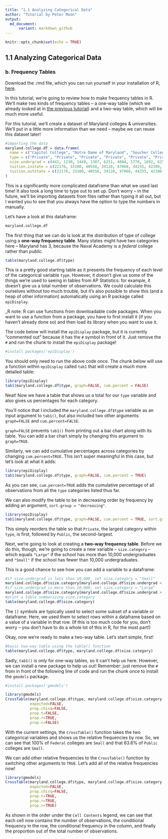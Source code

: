```yaml
---
title: "1.1 Analyzing Categorical Data"
author: "Tutorial by Peter Moon"
output: 
  md_document:
      variant: markdown_github
---
```


```r
knitr::opts_chunk$set(echo = TRUE)
```

## 1.1 Analyzing Categorical Data

### b. Frequency Tables

Download the .rmd file, which you can run yourself in your installation of R, [here](1.1.b.rmd).

In this tutorial, we're going to review how to make frequency tables in R. We'll make two kinds of frequency tables -- a one-way table (which we already looked at in [the previous tutorial](1.1.a.md)) and a two-way table, which will be much more useful.

For this tutorial, we'll create a dataset of Maryland colleges & universities. We'll put in a little more information than we need -- maybe we can reuse this dataset later! 

```r
#importing the data
maryland.college.df = data.frame(
  name = c("Capitol College", "Notre Dame of Maryland", "Goucher College", "Hood College", "Johns Hopkins University", "Loyola University Maryland", "Maryland Institute College of Art", "McDaniel College", "Morgan State University", "Mount Saint Mary's University", "National Labor College", "Saint John's College-Annapolis", "Saint Mary's College of Maryland", "Saint Mary's Seminary & University", "Stevenson University", "United States Naval Academy", "Bowie State University", "Coppin State University", "Frostburg State University", "Salisbury University", "Towson University", "University of Baltimore", "University of Maryland-Baltimore", "University of Maryland-Baltimore County", "University of Maryland-College Park", "University of Maryland-Eastern Shore", "University of Maryland-University College", "Washington Adventist University", "Washington College"),
  type = c("Private", "Private", "Private", "Private", "Private", "Private", "Private", "Private", "Private", "Private", "Private", "Private", "Private", "Private", "Private", "Federal", "Public", "Public", "Public", "Public", "Public", "Public", "Public", "Public", "Public", "Public", "Public", "Private", "Private"),
  size.undergrad = c(441, 1230, 1449, 1387, 6251, 4004, 1778, 1692, 6252, 1741, 1364, 443, 1819, 294, 3847, 4576, 4368, 4000, 4704, 8004, 18779, 3526, 746, 11136, 26658, 3531, 26740, 1011, 1483),
  tuition.instate = c(22176, 33100, 40558, 34120, 47060, 44255, 42390, 38350, 7378, 36021, 9528, 47826, 14874, NA, 28980, NA, 6971, 5076, 7982, 8560, 8342, 7838, 9680, 10068, 9427, 7287, 6552, 21395, 42592),
  tuition.outstate = c(22176, 33100, 40558, 34120, 47060, 44255, 42390, 38350, 16862, 36021, 9528, 47826, 28674, NA,  28980, NA, 17538, 10010, 19274, 16906, 20020, 16288, 31210, 21642, 29720, 16331, 12336, 21395, 42592)
)
```

This is a significantly more complicated dataframe than what we used last time! It also took a long time to type out to set up. Don't worry -- in the future, we'll be importing datasets from files rather than typing it all out, but I wanted you to see that you always have the option to type the numbers in manually.

Let's have a look at this dataframe:

```r
maryland.college.df
```

The first thing that we can do is look at the distribution of type of college using a **one-way frequency table**. Many states might have two categories here -- Maryland has 3, because the Naval Academy is a _federal_ college rather than _public_. 

```r
table(maryland.college.df$type)
```

This is a pretty good starting table as it presents the frequency of each level of the categorical variable `type`. However, it doesn't give us some of the things we're used to seeing in tables from AP Statistics: for example, it doesn't give us a total number of observations. We could calculate this ourselves without too much trouble, but it's also possible to show this (and a heap of other information) automatically using an R package called `epiDisplay`. 

_R note: R can use functions from downloadable code packages. When you want to use a function from a package, you have to first install it (if you haven't already done so) and then load its library when you want to use it. 

The code below will install the `epiDisplay` package, but it is currently "commented out" because it has the `#` symbol in front of it. Just remove the `#` and run the chunk to install the `epiDisplay` package!

```r
#install.packages('epiDisplay')
```

You should only need to run the above code once. The chunk below will use a function within `epiDisplay` called `tab1` that will create a much more detailed table: 

```r
library(epiDisplay)
tab1(maryland.college.df$type, graph=FALSE, cum.percent = FALSE)
```

Neat! Now we have a table that shows us a total for our `type` variable and also gives us percentages for each category. 

You'll notice that I included the `maryland.college.df$type` variable as an input argument to `tab1()`, but also included two other arguments: `graph=FALSE` and `cum.percent=FALSE`. 

`graph=FALSE` prevents `tab1()` from printing out a bar chart along with its table. You can add a bar chart simply by changing this argument to `graph=TRUE`. 

Similarly, we can add cumulative percentages across categories by changing `cum.percent=TRUE`. This isn't super meaningful in this case, but let's look at what it adds: 

```r
library(epiDisplay)
tab1(maryland.college.df$type, graph=FALSE, cum.percent = TRUE)
```

As you can see, `cum.percent=TRUE` adds the cumulative percentage of all observations from all the `type` categories listed thus far. 

We can also modify the table to be in decreasing order by frequency by adding an argument, `sort.group = "decreasing"`. 

```r
library(epiDisplay)
tab1(maryland.college.df$type, graph=FALSE, cum.percent = TRUE, sort.group="decreasing")
```

This simply reorders the table so that `Private`, the largest category within `type`, is first, followed by `Public`, the second-largest. 

Next, we're going to look at creating a **two-way frequency table**. Before we do this, though, we're going to create a new variable -- `size.category` -- which equals `"Large"` if the school has more than 10,000 undergraduates and `"Small"` if the school has fewer than 10,000 undergraduates. 

This is a good chance to see how you can add a variable to a dataframe:

```r
#if size.undergrad is less than 10,000, set size.category = "Small"
maryland.college.df$size.category[maryland.college.df$size.undergrad < 10000] = "Small"
#if size.undergrad is more than 10,000, set size.category = "Large"
maryland.college.df$size.category[maryland.college.df$size.undergrad > 10000] = "Large"
#print a table summarizing size.category
table(maryland.college.df$size.category)
```

The `[]` symbols are typically used to select some subset of a variable or dataframe. Here, we used them to select rows within a dataframe based on a value of a variable in that row. (If this is too much code for you, don't worry -- you don't have to do a whole lot of this in R, for the most part!)

Okay, now we're ready to make a two-way table. Let's start simple, first!

```r
#basic two-way table using the table() function
table(maryland.college.df$type, maryland.college.df$size.category)
```

Sadly, `tab1()` is only for one-way tables, so it can't help us here. However, we can install a new package to help us out! Remember: just remove the `#` from in front of the following line of code and run the chunk once to install the `gmodels` package.

```r
#install.packages('gmodels')
```


```r
library(gmodels)
CrossTable(maryland.college.df$type, maryland.college.df$size.category,
           expected=FALSE, 
           prop.chisq=FALSE,
           prop.t=FALSE, 
           prop.r=TRUE, 
           prop.c=FALSE)
```

With the current settings, the `CrossTable()` function takes the two categorical variables and shows us the relative frequencies by row. So, we can see that 100% of `Federal` colleges are `Small` and that 63.6% of `Public` colleges are `Small`. 

We can add other relative frequencies to the `CrossTable()` function by switching other arguments to `TRUE`. Let's add all of the relative frequencies now!

```r
library(gmodels)
CrossTable(maryland.college.df$type, maryland.college.df$size.category,
           expected=FALSE, 
           prop.chisq=FALSE,
           prop.t=TRUE, 
           prop.r=TRUE, 
           prop.c=TRUE)
```

As shown in the order under the `Cell Contents` legend, we can see that each cell now contains the number of observations, the conditional frequency in the row, the conditional frequency in the column, and finally the proportion out of the total number of observations. 